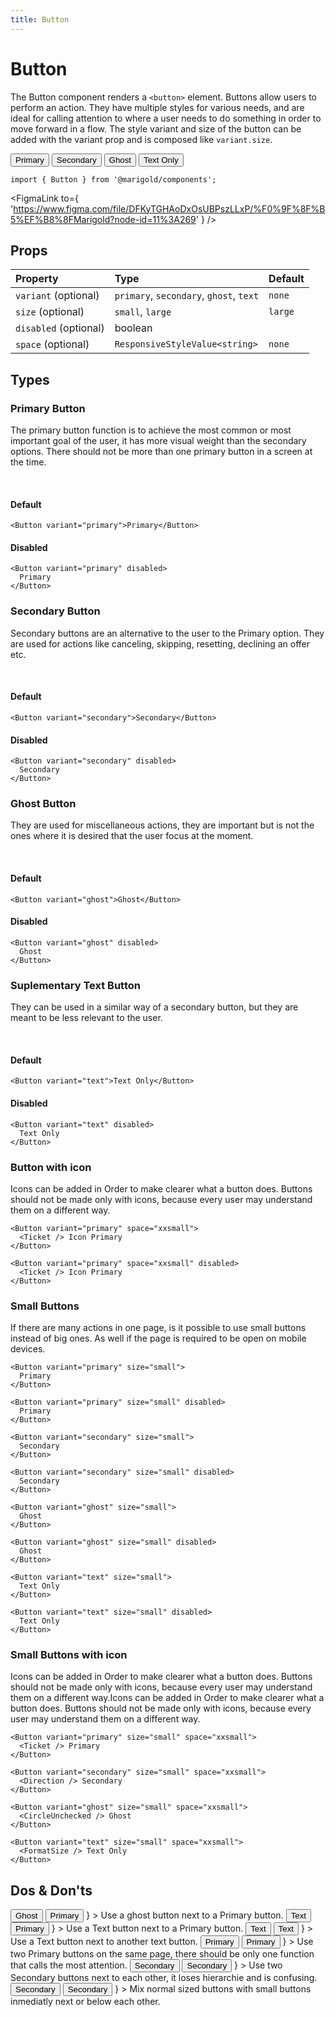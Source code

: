 ```yaml
---
title: Button
---
```



# Button

The Button component renders a `<button>` element.
Buttons allow users to perform an action.
They have multiple styles for various needs, and are ideal for calling attention to where a user needs to do something in order to move forward in a flow.
The style variant and size of the button can be added with the variant prop and is composed like `variant.size`.

<MarigoldTheme>
  <Inline space="small">
    <Button variant="primary">Primary</Button>
    <Button variant="secondary">Secondary</Button>
    <Button variant="ghost">Ghost</Button>
    <Button variant="text">Text Only</Button>
  </Inline>
</MarigoldTheme>

```tsx onlyCode
import { Button } from '@marigold/components';
```

<FigmaLink
  to={
    'https://www.figma.com/file/DFKyTGHAoDxOsUBPszLLxP/%F0%9F%8F%B5%EF%B8%8FMarigold?node-id=11%3A269'
  }
/>

## Props

| Property              | Type                                    | Default |
| :-------------------- | :-------------------------------------- | :------ |
| `variant` (optional)  | `primary`, `secondary`, `ghost`, `text` | `none`  |
| `size` (optional)     | `small`, `large`                        | `large` |
| `disabled` (optional) | boolean                                 |         |
| `space` (optional)    | `ResponsiveStyleValue<string>`          | `none`  |

## Types

### Primary Button

The primary button function is to achieve the most common or most important goal of the user, it has more visual weight than the secondary options. There should not be more than one primary button in a screen at the time.

<br />

#### Default

```tsx
<Button variant="primary">Primary</Button>
```

#### Disabled

```tsx
<Button variant="primary" disabled>
  Primary
</Button>
```

### Secondary Button

Secondary buttons are an alternative to the user to the Primary option. They are used for actions like canceling, skipping, resetting, declining an offer etc.

<br />

#### Default

```tsx
<Button variant="secondary">Secondary</Button>
```

#### Disabled

```tsx
<Button variant="secondary" disabled>
  Secondary
</Button>
```

### Ghost Button

They are used for miscellaneous actions, they are important but is not the ones where it is desired that the user focus at the moment.

<br />

#### Default

```tsx
<Button variant="ghost">Ghost</Button>
```

#### Disabled

```tsx
<Button variant="ghost" disabled>
  Ghost
</Button>
```

### Suplementary Text Button

They can be used in a similar way of a secondary button, but they are meant to be less relevant to the user.

<br />

#### Default

```tsx
<Button variant="text">Text Only</Button>
```

#### Disabled

```tsx
<Button variant="text" disabled>
  Text Only
</Button>
```

### Button with icon

Icons can be added in Order to make clearer what a button does. Buttons should not be made only with icons, because every user may understand them on a different way.

```tsx
<Button variant="primary" space="xxsmall">
  <Ticket /> Icon Primary
</Button>
```

```tsx
<Button variant="primary" space="xxsmall" disabled>
  <Ticket /> Icon Primary
</Button>
```

### Small Buttons

If there are many actions in one page, is it possible to use small buttons instead of big ones. As well if the page is required to be open on mobile devices.

```tsx
<Button variant="primary" size="small">
  Primary
</Button>
```

```tsx
<Button variant="primary" size="small" disabled>
  Primary
</Button>
```

```tsx
<Button variant="secondary" size="small">
  Secondary
</Button>
```

```tsx
<Button variant="secondary" size="small" disabled>
  Secondary
</Button>
```

```tsx
<Button variant="ghost" size="small">
  Ghost
</Button>
```

```tsx
<Button variant="ghost" size="small" disabled>
  Ghost
</Button>
```

```tsx
<Button variant="text" size="small">
  Text Only
</Button>
```

```tsx
<Button variant="text" size="small" disabled>
  Text Only
</Button>
```

### Small Buttons with icon

Icons can be added in Order to make clearer what a button does. Buttons should not be made only with icons, because every user may understand them on a different way.Icons can be added in Order to make clearer what a button does. Buttons should not be made only with icons, because every user may understand them on a different way.

```tsx
<Button variant="primary" size="small" space="xxsmall">
  <Ticket /> Primary
</Button>
```

```tsx
<Button variant="secondary" size="small" space="xxsmall">
  <Direction /> Secondary
</Button>
```

```tsx
<Button variant="ghost" size="small" space="xxsmall">
  <CircleUnchecked /> Ghost
</Button>
```

```tsx
<Button variant="text" size="small" space="xxsmall">
  <FormatSize /> Text Only
</Button>
```

## Dos & Don'ts

<Stack space="small">
  <Box
    display="grid"
    css={{
      gridGap: 'small',
      gridTemplateColumns: 'repeat(auto-fit, minmax(min(500px, 100%), 1fr))',
    }}
  >
    <DoAndDont
      preview={
        <Inline space="small">
          <Button variant="ghost">Ghost</Button>
          <Button variant="primary">Primary</Button>
        </Inline>
      }
    >
      Use a ghost button next to a Primary button.
    </DoAndDont>
    <DoAndDont
      preview={
        <Inline space="small">
          <Button variant="text">Text</Button>
          <Button variant="primary">Primary</Button>
        </Inline>
      }
    >
      Use a Text button next to a Primary button.
    </DoAndDont>
    <DoAndDont
      preview={
        <Inline space="small">
          <Button variant="text">Text</Button>
          <Button variant="text">Text</Button>
        </Inline>
      }
    >
      Use a Text button next to another text button.
    </DoAndDont>
    <DoAndDont
      dont
      preview={
        <Inline space="small">
          <Button variant="primary">Primary</Button>
          <Button variant="primary">Primary</Button>
        </Inline>
      }
    >
      Use two Primary buttons on the same page, there should be only one
      function that calls the most attention.
    </DoAndDont>
    <DoAndDont
      dont
      preview={
        <Inline space="small">
          <Button variant="secondary">Secondary</Button>
          <Button variant="secondary">Secondary</Button>
        </Inline>
      }
    >
      Use two Secondary buttons next to each other, it loses hierarchie and is
      confusing.
    </DoAndDont>
    <DoAndDont
      dont
      preview={
        <Inline space="small">
          <Button variant="secondary">Secondary</Button>
          <Button variant="secondary" size="small">
            Secondary
          </Button>
        </Inline>
      }
    >
      Mix normal sized buttons with small buttons inmediatly next or below each
      other.
    </DoAndDont>
  </Box>
</Stack>

